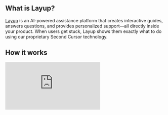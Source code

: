 ## What is Layup?

[Layup](https://layuplabs.ai) is an AI-powered assistance platform that creates interactive guides, answers questions, and provides personalized support—all directly inside your product. When users get stuck, Layup shows them exactly what to do using our proprietary Second Cursor technology.

## How it works

<iframe
  src="https://www.loom.com/embed/e16cfe3f860441969cfb85a5c5cbd402?sid=c9a671b5-ddad-4916-950e-0ec8bbf64f5d"
  frameBorder="0"
  style={{ width: '100%', height: '400px', margin: '0 auto', display: 'block' }}
/>

## Key Features

<CardGroup cols={2}>
  <Card title="Interactive Guides" icon="hand-pointer" href="/ai/interactive-guides">
    Our Second Cursor technology takes partial control of your interface to visually demonstrate
    complex tasks step-by-step, eliminating user confusion.
  </Card>
  <Card title="AI Chat Support" icon="message-bot" href="/ai/chat">
    Instant, contextual answers to any question about your product, pulling from your documentation
    and UI understanding.
  </Card>
  <Card title="Personalized Onboarding" icon="user-graduate" href="/ai/onboarding">
    Create tailored introduction experiences that adapt to different user segments, helping them
    reach value faster.
  </Card>
  <Card title="Targeted Announcements" icon="bullhorn" href="/ai/announcements">
    Engage users with timely in-app messages about new features, updates, and opportunities relevant
    to them.
  </Card>
</CardGroup>

## Why Layup?

<CardGroup cols={2}>
  <Card title="Reduce Support Costs" icon="headset">
    AI answers common questions 24/7 and provides visual guidance, reducing support tickets by up to
    60%.
  </Card>

{' '}

<Card title="Accelerate User Adoption" icon="rocket">
  Help users discover and learn key features through personalized guidance at the moment they need
  it.
</Card>

{' '}

<Card title="Improve User Retention" icon="users">
  Eliminate friction and confusion that causes users to abandon your product before seeing its
  value.
</Card>

  <Card title="Easy Implementation" icon="code">
    Add Layup to your app in minutes with just a few lines of code—no manual element tagging
    required.
  </Card>
</CardGroup>

## For Different Teams

<CardGroup cols={3}>
  <Card title="Product Teams" icon="puzzle-piece">
    Skip clunky onboarding flows. Create interactive guides that adapt to each user's context and
    keep up with your rapid product changes.
  </Card>
  <Card title="Support Teams" icon="headset">
    Let AI handle repetitive questions while your team tackles complex issues. Learn what
    documentation you really need.
  </Card>
  <Card title="Growth Teams" icon="chart-line">
    Transform confused signups into power users. Ensure users discover value quickly and actually
    stick around.
  </Card>
</CardGroup>

## Next Steps

<CardGroup cols={2}>
  <Card title="Quick Start Guide" icon="rocket" href="/quickstart">
    Get Layup up and running in your application in under 5 minutes.
  </Card>
  <Card title="Explore AI Platform" icon="robot" href="/ai/overview">
    Learn about our AI capabilities and how they work together to create exceptional user
    experiences.
  </Card>
</CardGroup>
